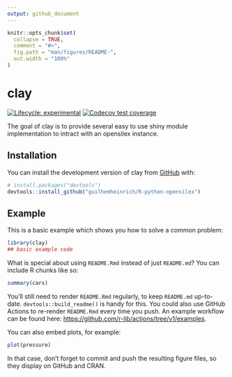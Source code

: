 ```yaml
---
output: github_document
---
```


<!-- README.md is generated from README.Rmd. Please edit that file -->

```r
knitr::opts_chunk$set(
  collapse = TRUE,
  comment = "#>",
  fig.path = "man/figures/README-",
  out.width = "100%"
)
```
# clay

<!-- badges: start -->
[![Lifecycle: experimental](https://img.shields.io/badge/lifecycle-experimental-orange.svg)](https://lifecycle.r-lib.org/articles/stages.html#experimental)
[![Codecov test coverage](https://codecov.io/gh/guilhemheinrich/R-python-opensilex/branch/master/graph/badge.svg)](https://app.codecov.io/gh/guilhemheinrich/R-python-opensilex?branch=master)
<!-- badges: end -->

The goal of clay is to provide several easy to use shiny module implementation to intract with an opensilex instance.

## Installation

You can install the development version of clay from [GitHub](https://github.com/) with:

``` r
# install.packages("devtools")
devtools::install_github("guilhemheinrich/R-python-opensilex")
```
## Example

This is a basic example which shows you how to solve a common problem:

```r
library(clay)
## basic example code
```

What is special about using `README.Rmd` instead of just `README.md`? You can include R chunks like so:

```r
summary(cars)
```

You'll still need to render `README.Rmd` regularly, to keep `README.md` up-to-date. `devtools::build_readme()` is handy for this. You could also use GitHub Actions to re-render `README.Rmd` every time you push. An example workflow can be found here: <https://github.com/r-lib/actions/tree/v1/examples>.

You can also embed plots, for example:

```r
plot(pressure)
```

In that case, don't forget to commit and push the resulting figure files, so they display on GitHub and CRAN.
